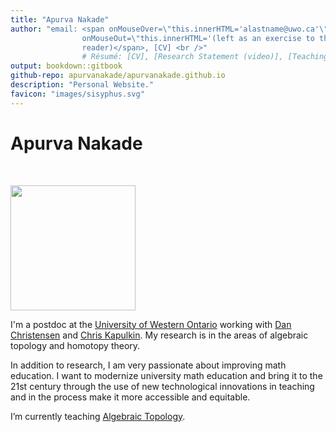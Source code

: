 ```yaml
--- 
title: "Apurva Nakade"
author: "email: <span onMouseOver=\"this.innerHTML='alastname@uwo.ca'\"
                onMouseOut=\"this.innerHTML='(left as an exercise to the reader)'\">(left as an exercise to the
                reader)</span>, [CV] <br />" 
                # Résumé: [CV], [Research Statement (video)], [Teaching Portfolio] 
output: bookdown::gitbook
github-repo: apurvanakade/apurvanakade.github.io
description: "Personal Website."
favicon: "images/sisyphus.svg"
---
```


# Apurva Nakade 

<p>&nbsp;</p>

<img src="images/me0.jpg" width="200px" class="left" />

I\'m a postdoc at the [University of Western Ontario] working with [Dan Christensen] and [Chris Kapulkin]. 
My research is in the areas of algebraic topology and homotopy theory.

In addition to research, I am very passionate about improving math education. I want to
modernize university math education and bring it to the 21st century through the use of new technological innovations 
in teaching and in the process make it more accessible and equitable.

I'm currently teaching [Algebraic Topology](https://owl.uwo.ca/portal/site/1fda099f-409e-45c6-ba83-c81bf40a4798).


  [University of Western Ontario]: http://www.math.uwo.ca/ 
  [Dan Christensen]: https://jdc.math.uwo.ca/ 
  [Chris Kapulkin]: http://www.math.uwo.ca/faculty/kapulkin/
  [CV]: https://drive.google.com/file/d/1gjjdAYYkMuSBC6xEMi96PKej3IxA25VC/view?usp=sharing
  [Research Statement (video)]: https://youtu.be/rlyzT1PWw5I
  [DRP]: https://www.math.uwo.ca/undergraduate/directed_reading_program.html 
  [Teaching Portfolio]: teaching-portfolio/